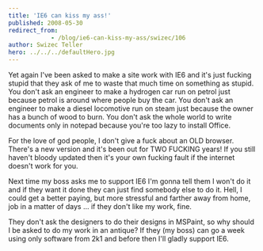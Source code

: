 ```yaml
---
title: 'IE6 can kiss my ass!'
published: 2008-05-30
redirect_from: 
            - /blog/ie6-can-kiss-my-ass/swizec/106
author: Swizec Teller
hero: ../../../defaultHero.jpg
---
```

Yet again I've been asked to make a site work with IE6 and it's just fucking stupid that they ask of me to waste that much time on something as stupid. You don't ask an engineer to make a hydrogen car run on petrol just because petrol is around where people buy the car. You don't ask an engineer to make a diesel locomotive run on steam just because the owner has a bunch of wood to burn. You don't ask the whole world to write documents only in notepad because you're too lazy to install Office.  
  
For the love of god people, I don't give a fuck about an OLD browser. There's a new version and it's been out for TWO FUCKING years! If you still haven't bloody updated then it's your own fucking fault if the internet doesn't work for you.  
  
Next time my boss asks me to support IE6 I'm gonna tell them I won't do it and if they want it done they can just find somebody else to do it. Hell, I could get a better paying, but more stressful and farther away from home, job in a matter of days ... if they don't like my work, fine.  
  
  
  
They don't ask the designers to do their designs in MSPaint, so why should I be asked to do my work in an antique? If they (my boss) can go a week using only software from 2k1 and before then I'll gladly support IE6.